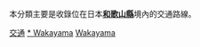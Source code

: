 {{Catnav|頁面分類|各種主題的頁面分類|按國家分類|各國交通|日本交通|近畿地方交通}}
{{Catnav|頁面分類|人类社会|交通|各國交通|日本交通|近畿地方交通}}

本分類主要是收錄位在日本'''[[和歌山縣|和歌山縣]]'''境內的交通路線。
{{日本行政區劃分類導航|交通}}
{{commons category|Transport in Wakayama prefecture}}

[[Category:和歌山縣|交通]]
[[Category:近畿地方交通|* Wakayama]]
[[Category:日本各都道府縣交通|Wakayama]]